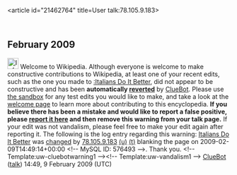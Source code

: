 <article id="21462764" title=User talk:78.105.9.183>
	<talkpage id="21462764" title="User talk:78.105.9.183">


== February 2009 ==
[[Image:Information.svg|left|25px]] Welcome to Wikipedia. Although everyone is welcome to make constructive contributions to Wikipedia, at least one of your recent edits, such as the one you made to [[:Italians Do It Better]], did not appear to be constructive and has been '''automatically [[Help:Reverting|reverted]]''' by [[User:ClueBot|ClueBot]].  Please use [[Wikipedia:Sandbox|the sandbox]] for any test edits you would like to make, and take a look at the [[Wikipedia:Introduction|welcome page]] to learn more about contributing to this encyclopedia.  '''If you believe there has been a mistake and would like to report a false positive, please [[User:ClueBot/FalsePositives|report it here]] and then remove this warning from your talk page.'''  If your edit was not vandalism, please feel free to make your edit again after reporting it. The following is the log entry regarding this warning: [[Italians Do It Better]] was [http://en.wikipedia.org/w/index.php?title=Italians+Do+It+Better&amp;diff=269540948&amp;oldid=185087967 changed] by [[Special:Contributions/78.105.9.183|78.105.9.183]] [[User:78.105.9.183|(u)]] [[User talk:78.105.9.183|(t)]] blanking the page on 2009-02-09T14:49:14+00:00 &lt;!-- MySQL ID: 576493 --&gt;. Thank you. &lt;!-- Template:uw-cluebotwarning1 --&gt;&lt;!-- Template:uw-vandalism1 --&gt; [[User:ClueBot|ClueBot]] ([[User talk:ClueBot|talk]]) 14:49, 9 February 2009 (UTC)
	</talkpage>
</article>